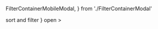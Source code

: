   FilterContainerMobileModal,
} from './FilterContainerModal'

<Meta title="Components/Modal/FilterContainerModal" />

<Canvas isExpanded>
  <Story name="Open">
    <ModalContainer Modal={FilterContainerMobileModal} title="Filters" open />
  </Story>
</Canvas>

<Canvas isExpanded>
  <Story name="Open with filters">
    <ModalContainer Modal={FilterContainerMobileModal} title="Filters" open>
      <ToggleBox
        header="Options"
        items={[
          {
            key: 1,
            value: 1,
            title: 'Option #1',
            description: 'This is the option 1',
          },
          {
            key: 2,
            value: 2,
            title: 'Option #2',
            description: 'This is the option 2',
          },
        ]}
      />
    </ModalContainer>
  </Story>
</Canvas>

<Canvas isExpanded>
  <Story name="Open with scroll filters">
    <ModalContainer Modal={FilterContainerMobileModal} title="Filters" open>
      <ToggleBox
        header="Options"
        items={[
          {
            key: 1,
            value: 1,
            title: 'Option #1',
            description: 'This is the option 1',
          },
          {
            key: 2,
            value: 2,
            title: 'Option #2',
            description: 'This is the option 2',
          },
          {
            key: 3,
            value: 3,
            title: 'Option #3',
            description: 'This is the option 3',
          },
          {
            key: 4,
            value: 4,
            title: 'Option #4',
            description: 'This is the option 4',
          },
          {
            key: 5,
            value: 5,
            title: 'Option #5',
            description: 'This is the option 5',
          },
          {
            key: 6,
            value: 6,
            title: 'Option #6',
            description: 'This is the option 6',
          },
          {
            key: 7,
            value: 7,
            title: 'Option #7',
            description: 'This is the option 7',
          },
          {
            key: 8,
            value: 8,
            title: 'Option #8',
            description: 'This is the option 8',
          },
          {
            key: 9,
            value: 9,
            title: 'Option #9',
            description: 'This is the option 9',
          },
        ]}
      />
    </ModalContainer>
  </Story>
</Canvas>

<Canvas isExpanded>
  <Story name="Full">
    <ModalContainer
      Modal={FilterContainerModal}
      modal
      title="Filters"
      action={
        <>
          <Icon name="filter" /> sort and filter
        </>
      }
      open
    >
      <ToggleBox
        header="Options"
        items={[
          {
            key: 1,
            value: 1,
            title: 'Option #1',
            description: 'This is the option 1',
          },
          {
            key: 2,
            value: 2,
            title: 'Option #2',
            description: 'This is the option 2',
          },
          {
            key: 3,
            value: 3,
            title: 'Option #3',
            description: 'This is the option 3',
          },
          {
            key: 4,
            value: 4,
            title: 'Option #4',
            description: 'This is the option 4',
          },
          {
            key: 5,
            value: 5,
            title: 'Option #5',
            description: 'This is the option 5',
          },
          {
            key: 6,
            value: 6,
            title: 'Option #6',
            description: 'This is the option 6',
          },
          {
            key: 7,
            value: 7,
            title: 'Option #7',
            description: 'This is the option 7',
          },
          {
            key: 8,
            value: 8,
            title: 'Option #8',
            description: 'This is the option 8',
          },
          {
            key: 9,
            value: 9,
            title: 'Option #9',
            description: 'This is the option 9',
          },
        ]}
      />
    </ModalContainer>
  </Story>
</Canvas>

<Divider size="small" />
